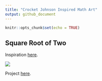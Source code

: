 ```yaml
---
title: "Crocket Johnson Inspired Math Art"
output: github_document
---
```


```r
knitr::opts_chunk$set(echo = TRUE)
```

## Square Root of Two

Inspiration [here](https://americanhistory.si.edu/collections/search/object/nmah_694637).

![](http://ids.si.edu/ids/deliveryService?id=NMAH-2008-2510&max=1000)

Project [here](SQRT2.md).
